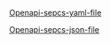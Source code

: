 
[Openapi-sepcs-yaml-file](/openapi/lot-price-and-buyer.yaml)

[Openapi-sepcs-json-file](/openapi/lot-price-and-buyer.json)

<SwaggerUI url="../openapi/lot-price-and-buyer.json" />
